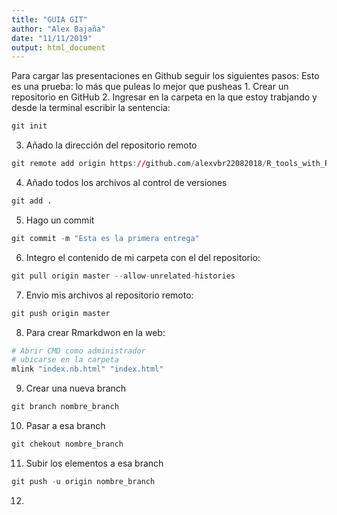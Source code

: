 ---
title: "GUIA GIT"
author: "Alex Bajaña"
date: "11/11/2019"
output: html_document
---

Para cargar las presentaciones en Github seguir los siguientes pasos:
Esto es una prueba: lo más que puleas lo mejor que pusheas
1. Crear un repositorio en GitHub
2. Ingresar en la carpeta en la que estoy trabjando y desde la terminal escribir la sentencia:

```{r, eval = FALSE}
git init
```

3. Añado la dirección del repositorio remoto

```{r, eval = FALSE}

git remote add origin https://github.com/alexvbr22082018/R_tools_with_R_class_1/
```

4. Añado todos los archivos al control de versiones

```{r, eval = FALSE}
git add .
```

5. Hago un commit 

```{r, eval = FALSE}
git commit -m "Esta es la primera entrega"
```

6. Integro el contenido de mi carpeta con el del repositorio:

```{r, eval = FALSE}
git pull origin master --allow-unrelated-histories
```

7. Envio mis archivos al repositorio remoto:

```{r, eval = FALSE}
git push origin master
```

8.  Para crear Rmarkdwon en la web:

```{r, eval = FALSE}
# Abrir CMD como administrador
# ubicarse en la carpeta
mlink "index.nb.html" "index.html"
```

9. Crear una nueva branch

```{r, eval = FALSE}

git branch nombre_branch

```

10. Pasar a esa branch 

```{r, eval = FALSE}
git chekout nombre_branch
```

11. Subir los elementos a esa branch

```{r, eval = FALSE}
git push -u origin nombre_branch
```

12.



